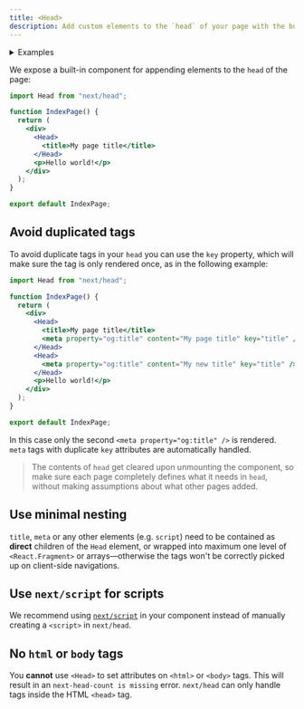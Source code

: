 ```yaml
---
title: <Head>
description: Add custom elements to the `head` of your page with the built-in Head component.
---
```


<details>
  <summary>Examples</summary>

- [Head Elements](https://github.com/vercel/next.js/tree/canary/examples/head-elements)
- [Layout Component](https://github.com/vercel/next.js/tree/canary/examples/layout-component)

</details>

We expose a built-in component for appending elements to the `head` of the page:

```jsx
import Head from "next/head";

function IndexPage() {
  return (
    <div>
      <Head>
        <title>My page title</title>
      </Head>
      <p>Hello world!</p>
    </div>
  );
}

export default IndexPage;
```

## Avoid duplicated tags

To avoid duplicate tags in your `head` you can use the `key` property, which will make sure the tag is only rendered once, as in the following example:

```jsx
import Head from "next/head";

function IndexPage() {
  return (
    <div>
      <Head>
        <title>My page title</title>
        <meta property="og:title" content="My page title" key="title" />
      </Head>
      <Head>
        <meta property="og:title" content="My new title" key="title" />
      </Head>
      <p>Hello world!</p>
    </div>
  );
}

export default IndexPage;
```

In this case only the second `<meta property="og:title" />` is rendered. `meta` tags with duplicate `key` attributes are automatically handled.

> The contents of `head` get cleared upon unmounting the component, so make sure each page completely defines what it needs in `head`, without making assumptions about what other pages added.

## Use minimal nesting

`title`, `meta` or any other elements (e.g. `script`) need to be contained as **direct** children of the `Head` element,
or wrapped into maximum one level of `<React.Fragment>` or arrays—otherwise the tags won't be correctly picked up on client-side navigations.

## Use `next/script` for scripts

We recommend using [`next/script`](/docs/content/pages/building-your-application/optimizing/scripts) in your component instead of manually creating a `<script>` in `next/head`.

## No `html` or `body` tags

You **cannot** use `<Head>` to set attributes on `<html>` or `<body>` tags. This will result in an `next-head-count is missing` error. `next/head` can only handle tags inside the HTML `<head>` tag.
